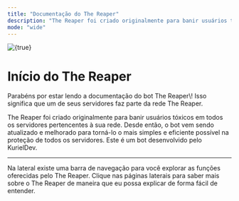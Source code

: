 ```yaml
---
title: "Documentação do The Reaper"
description: "The Reaper foi criado originalmente para banir usuários tóxicos em todos os servidores pertencentes à sua rede."
mode: "wide"
---
```


<img
  src="https://i.imgur.com/GSFqrzE.jpeg"
  alt={true}
  className="mx-auto"
/>

# Início do The Reaper

<Check>
  Parabéns por estar lendo a documentação do bot The Reaper\! Isso significa que um de seus servidores faz parte da rede The Reaper.
</Check>

The Reaper foi criado originalmente para banir usuários tóxicos em todos os servidores pertencentes à sua rede. Desde então, o bot vem sendo atualizado e melhorado para torná-lo o mais simples e eficiente possível na proteção de todos os servidores. Este é um bot desenvolvido pelo KurielDev.

---

<Info>
  Na lateral existe uma barra de navegação para você explorar as funções oferecidas pelo The Reaper. Clique nas páginas laterais para saber mais sobre o The Reaper de maneira que eu possa explicar de forma fácil de entender.
</Info>